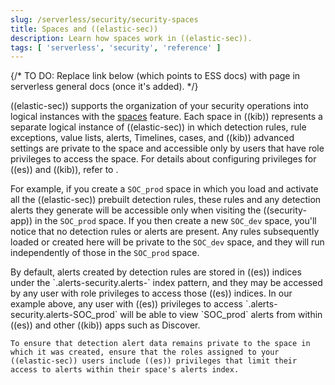 ```yaml
---
slug: /serverless/security/security-spaces
title: Spaces and ((elastic-sec))
description: Learn how spaces work in ((elastic-sec)).
tags: [ 'serverless', 'security', 'reference' ]
---
```


{/* TO DO: Replace link below (which points to ESS docs) with page in serverless general docs (once it's added). */}

((elastic-sec)) supports the organization of your security operations into logical instances with the [spaces](((kibana-ref))/xpack-spaces.html) feature. Each space in ((kib)) represents a separate logical instance of ((elastic-sec)) in which detection rules, rule exceptions, value lists, alerts, Timelines, cases, and ((kib)) advanced settings are private to the space and accessible only by users that have role privileges to access the space. For details about configuring privileges for ((es)) and ((kib)), refer to <DocLink slug="/serverless/security/detections-requirements" section="detections-permissions-section" />.

For example, if you create a `SOC_prod` space in which you load and activate all the ((elastic-sec)) prebuilt detection rules, these rules and any detection alerts they generate will be accessible only when visiting the ((security-app)) in the `SOC_prod` space. If you then create a new `SOC_dev` space, you'll notice that no detection rules or alerts are present. Any rules subsequently loaded or created here will be private to the `SOC_dev` space, and they will run independently of those in the `SOC_prod` space.

<DocCallOut title="Note">    
    By default, alerts created by detection rules are stored in ((es)) indices under the `.alerts-security.alerts-<space-name>` index pattern, and they may be accessed by any user with role privileges to access those ((es)) indices. In our example above, any user with ((es)) privileges to access `.alerts-security.alerts-SOC_prod` will be able to view `SOC_prod` alerts from within ((es)) and other ((kib)) apps such as Discover. 

    To ensure that detection alert data remains private to the space in which it was created, ensure that the roles assigned to your ((elastic-sec)) users include ((es)) privileges that limit their access to alerts within their space's alerts index. 
</DocCallOut>

